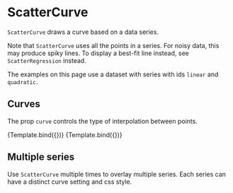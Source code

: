 
# ScatterCurve

<Meta title="Charts/Continuous/ScatterCurve" />

`ScatterCurve` draws a curve based on a data series.

<ArgsTable of={ScatterCurve} />

Note that `ScatterCurve` uses all the points in a series. For noisy data, this may produce spiky lines. To display a best-fit line instead, see `ScatterRegression` instead.

The examples on this page use a dataset with series with ids `linear` and `quadratic`.

## Curves

The prop `curve` controls the type of interpolation between points.

<Canvas>
    <Story
        name="linear curve"
        args={{
            ids: ['quadratic'],
            curve: 'Linear',
        }}
        component={ScatterCurve}
        decorators={[ChartScatterDecorator]}
    >
        {Template.bind({})}
    </Story>
    <Story
        name="step curve"
        args={{
            ids: ['quadratic'],
            curve: 'Step',
        }}
        component={ScatterCurve}
        decorators={[ChartScatterDecorator]}
    >
        {Template.bind({})}
    </Story>
</Canvas>

## Multiple series

Use `ScatterCurve` multiple times to overlay multiple series. Each series can have a distinct curve setting and css style.

<Canvas>
    <Story name="multiple series">
        <Chart size={[400, 300]} padding={[40, 40, 60, 60]} style={{ display: 'inline-block' }}>
            <Scatter
                data={data}
                x={'x'}
                y={'y'}
                r={5}
                scaleX={{
                    variant: 'linear',
                    domain: [0, 'auto'],
                }}
                scaleY={{
                    variant: 'linear',
                    domain: [0, 'auto'],
                }}
            >
                <Axis variant={'bottom'} label={'x (a. u.)'} />
                <Axis variant={'left'} label={'y (a. u.)'} />
                <ScatterCurve ids={['linear']} curve="Step" style={{ strokeWidth: 3 }} />
                <ScatterCurve
                    ids={['quadratic']}
                    curve="Linear"
                    style={{ strokeDasharray: '6 6', strokeWidth: 3 }}
                />
            </Scatter>
        </Chart>
    </Story>
</Canvas>

